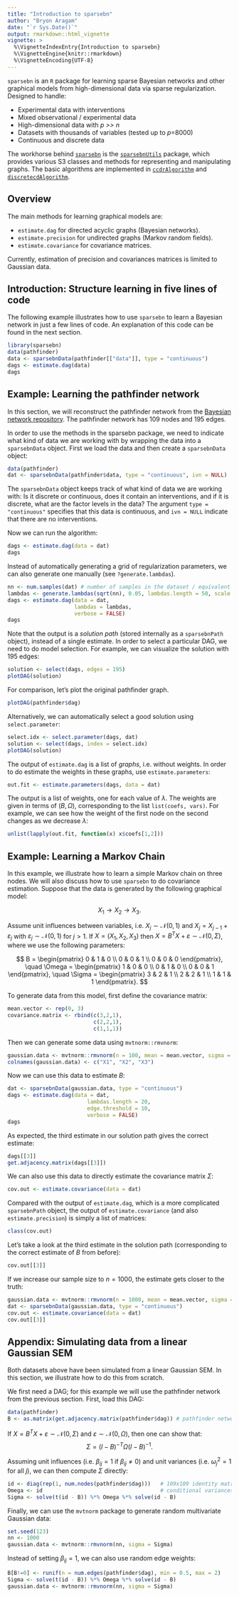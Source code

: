 ```yaml
---
title: "Introduction to sparsebn"
author: "Bryon Aragam"
date: "`r Sys.Date()`"
output: rmarkdown::html_vignette
vignette: >
  %\VignetteIndexEntry{Introduction to sparsebn}
  %\VignetteEngine{knitr::rmarkdown}
  %\VignetteEncoding{UTF-8}
---
```


`sparsebn` is an `R` package for learning sparse Bayesian networks and other graphical models from high-dimensional data via sparse regularization. Designed to handle:

- Experimental data with interventions 
- Mixed observational / experimental data
- High-dimensional data with _p >> n_
- Datasets with thousands of variables (tested up to _p_=8000)
- Continuous and discrete data

The workhorse behind [`sparsebn`](http://www.github.com/itsrainingdata/sparsebn/) is the [`sparsebnUtils`](http://www.github.com/itsrainingdata/sparsebnUtils/)
package, which provides various S3 classes and methods for representing and manipulating graphs. The basic algorithms are implemented in [`ccdrAlgorithm`](http://www.github.com/itsrainingdata/ccdrAlgorithm/) and [`discretecdAlgorithm`](http://www.github.com/gujyjean/discretecdAlgorithm/).

## Overview

The main methods for learning graphical models are:

* `estimate.dag` for directed acyclic graphs (Bayesian networks).
* `estimate.precision` for undirected graphs (Markov random fields).
* `estimate.covariance` for covariance matrices.

Currently, estimation of precision and covariances matrices is limited to Gaussian data.

## Introduction: Structure learning in five lines of code

The following example illustrates how to use `sparsebn` to learn a Bayesian network in just a few lines of code. An explanation of this code can be found in the next section.

```r
library(sparsebn)
data(pathfinder)
data <- sparsebnData(pathfinder[["data"]], type = "continuous")
dags <- estimate.dag(data)
dags
```

## Example: Learning the pathfinder network

In this section, we will reconstruct the pathfinder network from the [Bayesian network repository](http://www.bnlearn.com/bnrepository/#pathfinder). The pathfinder network has 109 nodes and 195 edges.

In order to use the methods in the sparsebn package, we need to indicate what kind of data we are working with by wrapping the data into a `sparsebnData` object. First we load the data and then create a `sparsebnData` object:

```r
data(pathfinder)
dat <- sparsebnData(pathfinder$data, type = "continuous", ivn = NULL)
```

The `sparsebnData` object keeps track of what kind of data we are working with: Is it discrete or continuous, does it contain an interventions, and if it is discrete, what are the factor levels in the data? The argument `type = "continuous"` specifies that this data is continuous, and `ivn = NULL` indicate that there are no interventions. 

Now we can run the algorithm:

```r
dags <- estimate.dag(data = dat)
dags
```

Instead of automatically generating a grid of regularization parameters, we can also generate one manually (see `?generate.lambdas`). 

```r
nn <- num.samples(dat) # number of samples in the dataset / equivalent to nrow(dat$data)
lambdas <- generate.lambdas(sqrt(nn), 0.05, lambdas.length = 50, scale = "linear")
dags <- estimate.dag(data = dat, 
                     lambdas = lambdas,
                     verbose = FALSE)
dags
```

Note that the output is a _solution path_ (stored internally as a `sparsebnPath` object), instead of a single estimate. In order to select a particular DAG, we need to do model selection. For example, we can visualize the solution with 195 edges:
```r
solution <- select(dags, edges = 195)
plotDAG(solution)
```

For comparison, let's plot the original pathfinder graph. 
```r
plotDAG(pathfinder$dag)
```

Alternatively, we can automatically select a good solution using `select.parameter`:
```r
select.idx <- select.parameter(dags, dat)
solution <- select(dags, index = select.idx)
plotDAG(solution)
```

The output of `estimate.dag` is a list of _graphs_, i.e. without weights. In order to do estimate the weights in these graphs, use `estimate.parameters`:
```r
out.fit <- estimate.parameters(dags, data = dat)
```

The output is a list of weights, one for each value of $\lambda$. The weights are given in terms of $(B,\Omega)$, corresponding to the list `list(coefs, vars)`. For example, we can see how the weight of the first node on the second changes as we decrease $\lambda$:
```r
unlist(lapply(out.fit, function(x) x$coefs[1,2]))
```

## Example: Learning a Markov Chain

In this example, we illustrate how to learn a simple Markov chain on three nodes. We will also discuss how to use `sparsebn` to do covariance estimation. Suppose that the data is generated by the following graphical model:

$$X_1\to X_2\to X_3.$$

Assume unit influences between variables, i.e. $X_j\sim\mathcal{N}(0,1)$ and $X_{j} = X_{j-1} + \varepsilon_j$ with $\varepsilon_j\sim\mathcal{N}(0,1)$ for $j>1$. If $X=(X_1,X_2,X_3)$ then $X=B^TX+\varepsilon\sim\mathcal{N}(0,\Sigma)$, where we use the following parameters:

$$
B = \begin{pmatrix}
0 & 1 & 0 \\
0 & 0 & 1 \\
0 & 0 & 0
\end{pmatrix}, \quad
\Omega = \begin{pmatrix}
1 & 0 & 0 \\
0 & 1 & 0 \\
0 & 0 & 1
\end{pmatrix}, \quad
\Sigma = \begin{pmatrix}
3 & 2 & 1 \\
2 & 2 & 1 \\
1 & 1 & 1
\end{pmatrix}.
$$

To generate data from this model, first define the covariance matrix:
```r
mean.vector <- rep(0, 3)
covariance.matrix <- rbind(c(3,2,1),
                           c(2,2,1),
                           c(1,1,1))
```

Then we can generate some data using `mvtnorm::rmvnorm`:
```r
gaussian.data <- mvtnorm::rmvnorm(n = 100, mean = mean.vector, sigma = covariance.matrix)
colnames(gaussian.data) <- c("X1", "X2", "X3")
```

Now we can use this data to estimate $B$:
```r
dat <- sparsebnData(gaussian.data, type = "continuous")
dags <- estimate.dag(data = dat, 
                         lambdas.length = 20, 
                         edge.threshold = 10, 
                         verbose = FALSE)
dags
```

As expected, the third estimate in our solution path gives the correct estimate:
```r
dags[[3]]
get.adjacency.matrix(dags[[3]])
```

We can also use this data to directly estimate the covariance matrix $\Sigma$:
```r
cov.out <- estimate.covariance(data = dat)
```

Compared with the output of `estimate.dag`, which is a more complicated `sparsebnPath` object, the output of `estimate.covariance` (and also `estimate.precision`) is simply a list of matrices:
```r
class(cov.out)
```

Let's take a look at the third estimate in the solution path (corresponding to the correct estimate of $B$ from before):
```r
cov.out[[3]]
```

If we increase our sample size to $n=1000$, the estimate gets closer to the truth:
```r
gaussian.data <- mvtnorm::rmvnorm(n = 1000, mean = mean.vector, sigma = covariance.matrix)
dat <- sparsebnData(gaussian.data, type = "continuous")
cov.out <- estimate.covariance(data = dat)
cov.out[[3]]
```

## Appendix: Simulating data from a linear Gaussian SEM

Both datasets above have been simulated from a linear Gaussian SEM. In this section, we illustrate how to do this from scratch.

We first need a DAG; for this example we will use the pathfinder network from the previous section. First, load this DAG:

```r
data(pathfinder)
B <- as.matrix(get.adjacency.matrix(pathfinder$dag)) # pathfinder network as an adjacency matrix
```

If $X=B^TX+\varepsilon\sim\mathcal{N}(0,\Sigma)$ and $\varepsilon\sim\mathcal{N}(0,\Omega)$, then one can show that:
$$
\Sigma = (I-B)^{-T}\Omega(I-B)^{-1}.
$$

Assuming unit influences (i.e. $\beta_{ij}=1$ if $\beta_{ij}\ne 0$) and unit variances (i.e. $\omega_j^2=1$ for all $j$), we can then compute $\Sigma$ directly:

```r
id <- diag(rep(1, num.nodes(pathfinder$dag)))   # 109x109 identity matrix
Omega <- id                                     # conditional variances
Sigma <- solve(t(id - B)) %*% Omega %*% solve(id - B)
```

Finally, we can use the `mvtnorm` package to generate random multivariate Gaussian data:

```r
set.seed(123)
nn <- 1000
gaussian.data <- mvtnorm::rmvnorm(nn, sigma = Sigma)
```

Instead of setting $\beta_{ij}=1$, we can also use random edge weights:
```r
B[B!=0] <- runif(n = num.edges(pathfinder$dag), min = 0.5, max = 2)
Sigma <- solve(t(id - B)) %*% Omega %*% solve(id - B)
gaussian.data <- mvtnorm::rmvnorm(nn, sigma = Sigma)
```
